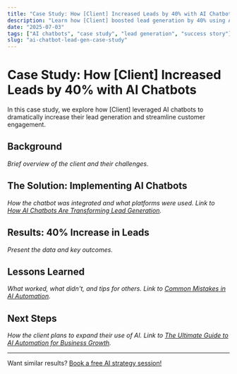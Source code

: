 ```yaml
---
title: "Case Study: How [Client] Increased Leads by 40% with AI Chatbots"
description: "Learn how [Client] boosted lead generation by 40% using AI chatbots. See the strategies, tools, and results that made it possible."
date: "2025-07-03"
tags: ["AI chatbots", "case study", "lead generation", "success story"]
slug: "ai-chatbot-lead-gen-case-study"
---
```


# Case Study: How [Client] Increased Leads by 40% with AI Chatbots

In this case study, we explore how [Client] leveraged AI chatbots to dramatically increase their lead generation and streamline customer engagement.

## Background
*Brief overview of the client and their challenges.*

## The Solution: Implementing AI Chatbots
*How the chatbot was integrated and what platforms were used. Link to [How AI Chatbots Are Transforming Lead Generation](/blog/ai-chatbots-transforming-lead-generation).*

## Results: 40% Increase in Leads
*Present the data and key outcomes.*

## Lessons Learned
*What worked, what didn't, and tips for others. Link to [Common Mistakes in AI Automation](/blog/ai-automation-mistakes).*

## Next Steps
*How the client plans to expand their use of AI. Link to [The Ultimate Guide to AI Automation for Business Growth](/blog/ai-automation-for-business-growth-ultimate-guide).*

---

<CTA>Want similar results? [Book a free AI strategy session!](/contact)</CTA> 